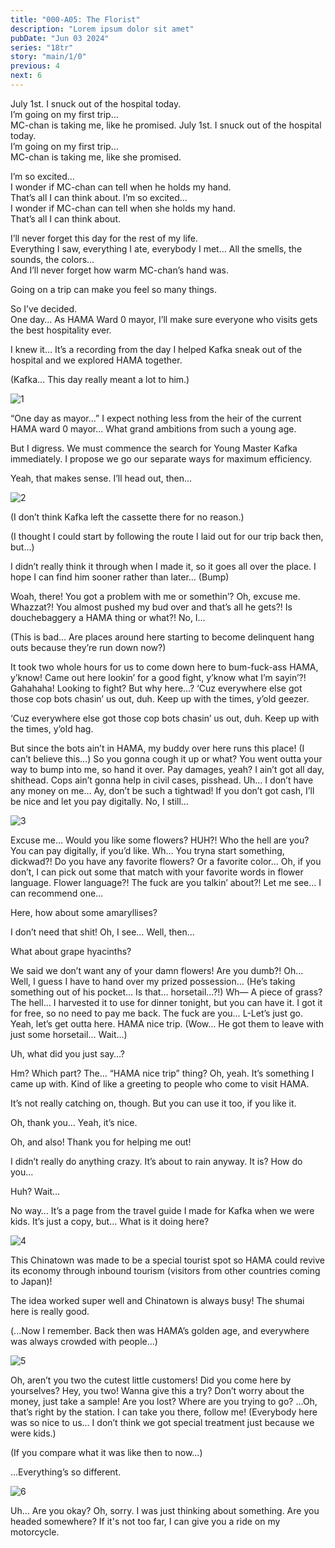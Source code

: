 ```yaml
---
title: "000-A05: The Florist"
description: "Lorem ipsum dolor sit amet"
pubDate: "Jun 03 2024"
series: "18tr"
story: "main/1/0"
previous: 4
next: 6
---
```



<Narration>
<Diff g="m">July 1st. I snuck out of the hospital today.<br/>
I’m going on my first trip…<br/>
MC-chan is taking me, like he promised.</Diff>
<Diff g="f">July 1st. I snuck out of the hospital today.<br/>
I’m going on my first trip…<br/>
MC-chan is taking me, like she promised.</Diff>

<Diff g="m">I’m so excited…<br/>
I wonder if MC-chan can tell when he holds my hand.<br/>
That’s all I can think about.</Diff>
<Diff g="f">I’m so excited…<br/>
I wonder if MC-chan can tell when she holds my hand.<br/>
That’s all I can think about.</Diff>

I’ll never forget this day for the rest of my life.<br/>
Everything I saw, everything I ate, everybody I met… All the smells, the sounds, the colors…<br/>
And I’ll never forget how warm MC-chan’s hand was.

Going on a trip can make you feel so many things.

So I’ve decided.<br/>
One day… As HAMA Ward 0 mayor, I’ll make sure everyone who visits gets the best hospitality ever.
</Narration>

<Location name="Oguro Hospital - Room"/>

<Bubble character="MC">
I knew it… It’s a recording from the day I helped Kafka sneak out of the hospital and we explored HAMA together.

(Kafka… This day really meant a lot to him.)
</Bubble>

![1](1.png)

<Bubble character="Sakujiro">
“One day as mayor…” I expect nothing less from the heir of the current HAMA ward 0 mayor… What grand ambitions from such a young age.

But I digress. We must commence the search for Young Master Kafka immediately. I propose we go our separate ways for maximum efficiency.
</Bubble>

<Bubble character="MC">
Yeah, that makes sense. I’ll head out, then…
</Bubble>

<Location name="Chinatown - Alleyway"/>

![2](2.png)

<Bubble character="MC">
(I don’t think Kafka left the cassette there for no reason.)

(I thought I could start by following the route I laid out for our trip back then, but…)

I didn’t really think it through when I made it, so it goes all over the place. I hope I can find him sooner rather than later… (Bump)
</Bubble>

<Bubble character="Delinquent in Extremely Cropped Jacket">
Woah, there! You got a problem with me or somethin’?
</Bubble>

<Bubble character="MC">
Oh, excuse me.
</Bubble>

<Bubble character="Delinquent in Dangerously Saggy Pants">
Whazzat?! You almost pushed my bud over and that’s all he gets?! Is douchebaggery a HAMA thing or what?!
</Bubble>

<Bubble character="MC">
No, I…

(This is bad… Are places around here starting to become delinquent hang outs because they’re run down now?)
</Bubble>

<Bubble character="Delinquent in Dangerously Saggy Pants">
It took two whole hours for us to come down here to bum-fuck-ass HAMA, y’know!
</Bubble>

<Bubble character="Delinquent in Extremely Cropped Jacket">
Came out here lookin’ for a good fight, y’know what I’m sayin’?!
</Bubble>

<Bubble character="Delinquents">
Gahahaha!
</Bubble>

<Bubble character="MC">
Looking to fight? But why here…?
</Bubble>

<Bubble character="Delinquent in Extremely Cropped Jacket">
‘Cuz everywhere else got those cop bots chasin’ us out, duh. Keep up with the times, y’old geezer.

‘Cuz everywhere else got those cop bots chasin’ us out, duh. Keep up with the times, y’old hag.
</Bubble>

<Bubble character="Delinquent in Dangerously Saggy Pants">
But since the bots ain’t in HAMA, my buddy over here runs this place!
</Bubble>

<Bubble character="MC">
(I can’t believe this…)
</Bubble>

<Bubble character="Delinquent in Extremely Cropped Jacket">
So you gonna cough it up or what? You went outta your way to bump into me, so hand it over.
</Bubble>

<Bubble character="Delinquent in Dangerously Saggy Pants">
Pay damages, yeah?
</Bubble>

<Bubble character="Delinquent in Extremely Cropped Jacket">
I ain’t got all day, shithead.
</Bubble>

<Bubble character="Delinquent in Dangerously Saggy Pants">
Cops ain’t gonna help in civil cases, pisshead.
</Bubble>

<Bubble character="MC">
Uh… I don’t have any money on me…
</Bubble>

<Bubble character="Delinquent in Extremely Cropped Jacket">
Ay, don’t be such a tightwad! If you don’t got cash, I’ll be nice and let you pay digitally.
</Bubble>

<Bubble character="MC">
No, I still…
</Bubble>

![3](3.png)

<Bubble character="Nagi" name="Florist">
Excuse me… Would you like some flowers?
</Bubble>

<Bubble character="Delinquent in Extremely Cropped Jacket">
HUH?!
</Bubble>

<Bubble character="Delinquent in Dangerously Saggy Pants">
Who the hell are you?
</Bubble>

<Bubble character="Nagi" name="Florist">
You can pay digitally, if you’d like.
</Bubble>

<Bubble character="Delinquent in Extremely Cropped Jacket">
Wh… You tryna start something, dickwad?!
</Bubble>

<Bubble character="Nagi" name="Florist">
Do you have any favorite flowers? Or a favorite color… Oh, if you don’t, I can pick out some that match with your favorite words in flower language.
</Bubble>

<Bubble character="Delinquent in Dangerously Saggy Pants">
Flower language?! The fuck are you talkin’ about?!
</Bubble>

<Bubble character="Nagi" name="Florist">
Let me see… I can recommend one…

Here, how about some amaryllises?
</Bubble>

<Bubble character="Delinquent in Extremely Cropped Jacket">
I don’t need that shit!
</Bubble>

<Bubble character="Nagi" name="Florist">
Oh, I see… Well, then…

What about grape hyacinths?
</Bubble>

<Bubble character="Delinquent in Dangerously Saggy Pants">
We said we don’t want any of your damn flowers! Are you dumb?! 
</Bubble>

<Bubble character="Nagi" name="Florist">
Oh… Well, I guess I have to hand over my prized possession…
</Bubble>

<Bubble character="MC">
(He’s taking something out of his pocket… Is that… horsetail…?!)
</Bubble>

<Bubble character="Delinquent in Extremely Cropped Jacket">
Wh— A piece of grass? The hell…
</Bubble>

<Bubble character="Nagi" name="Florist">
I harvested it to use for dinner tonight, but you can have it. I got it for free, so no need to pay me back.
</Bubble>

<Bubble character="Delinquent in Dangerously Saggy Pants">
The fuck are you…
</Bubble>

<Bubble character="Delinquent in Extremely Cropped Jacket">
L-Let’s just go.
</Bubble>

<Bubble character="Delinquent in Dangerously Saggy Pants">
Yeah, let’s get outta here.
</Bubble>

<Bubble character="Nagi" name="Florist">
HAMA nice trip.
</Bubble>

<Bubble character="MC">
(Wow… He got them to leave with just some horsetail… Wait…)

Uh, what did you just say…?
</Bubble>

<Bubble character="Nagi" name="Florist">
Hm? Which part?
</Bubble>

<Bubble character="MC">
The… “HAMA nice trip” thing?
</Bubble>

<Bubble character="Nagi" name="Florist">
Oh, yeah. It’s something I came up with. Kind of like a greeting to people who come to visit HAMA.

It’s not really catching on, though. But you can use it too, if you like it.
</Bubble>

<Bubble character="MC">
Oh, thank you… Yeah, it’s nice.

Oh, and also! Thank you for helping me out!
</Bubble>

<Bubble character="Nagi" name="Florist">
I didn’t really do anything crazy. It’s about to rain anyway.
</Bubble>

<Bubble character="MC">
It is? How do you…

Huh? Wait…

No way… It’s a page from the travel guide I made for Kafka when we were kids. It’s just a copy, but… What is it doing here?
</Bubble>

![4](4.png)

<Box type="paper">
This Chinatown was made to be a special tourist spot so HAMA could revive its economy through inbound tourism (visitors from other countries coming to Japan)!

The idea worked super well and Chinatown is always busy!
The shumai here is really good.
</Box>

<Bubble character="MC">
(...Now I remember. Back then was HAMA’s golden age, and everywhere was always crowded with people...)
</Bubble>

<Location name="Chinatown (Past)"/>

![5](5.png)

<Bubble character="Chinatown Resident A">
Oh, aren’t you two the cutest little customers! Did you come here by yourselves?
</Bubble>

<Bubble character="Chinatown Resident B">
Hey, you two! Wanna give this a try? Don’t worry about the money, just take a sample!
</Bubble>

<Bubble character="Chinatown Resident C">
Are you lost? Where are you trying to go? …Oh, that’s right by the station. I can take you there, follow me!
</Bubble>

<Bubble character="MC">
(Everybody here was so nice to us… I don’t think we got special treatment just because we were kids.)

(If you compare what it was like then to now…)
</Bubble>

<Location name="Chinatown (Present)"/>

<Bubble character="MC">
…Everything’s so different.
</Bubble>

![6](6.png)

<Bubble character="Nagi" name="Florist">
Uh… Are you okay?
</Bubble>

<Bubble character="MC">
Oh, sorry. I was just thinking about something.
</Bubble>

<Bubble character="Nagi" name="Florist">
Are you headed somewhere? If it's not too far, I can give you a ride on my motorcycle.
</Bubble>
